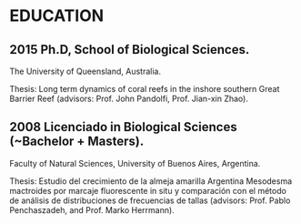 # EDUCATION

## 2015 Ph.D,  School of Biological Sciences.

The University of Queensland, Australia.

Thesis: Long term dynamics of coral reefs in the inshore southern Great Barrier Reef (advisors: Prof. John Pandolfi, Prof. Jian-xin Zhao).

## 2008 Licenciado in Biological Sciences (~Bachelor + Masters).

Faculty of Natural Sciences,  University of Buenos Aires, Argentina.

Thesis: Estudio del crecimiento de la almeja amarilla Argentina Mesodesma mactroides por marcaje fluorescente in situ y comparación con el método de análisis de distribuciones de frecuencias de tallas (advisors: Prof. Pablo Penchaszadeh, and Prof. Marko Herrmann).

